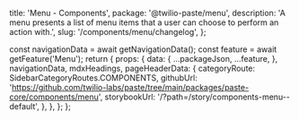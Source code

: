   title: 'Menu - Components',
  package: '@twilio-paste/menu',
  description: 'A menu presents a list of menu items that a user can choose to perform an action with.',
  slug: '/components/menu/changelog',
};




  const navigationData = await getNavigationData();
  const feature = await getFeature('Menu');
  return {
    props: {
      data: {
        ...packageJson,
        ...feature,
      },
      navigationData,
      mdxHeadings,
      pageHeaderData: {
        categoryRoute: SidebarCategoryRoutes.COMPONENTS,
        githubUrl: 'https://github.com/twilio-labs/paste/tree/main/packages/paste-core/components/menu',
        storybookUrl: '/?path=/story/components-menu--default',
      },
    },
  };
};

<Changelog />